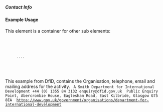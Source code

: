===== Contact Info ===== 
{{for revison 1.03}}
==== Example Usage ====
This element is a container for other sub elements:
<code xml>
    <contact-info type="1">
       ....
    </contact-info>
</code>

This example from DfID, contains the Organisation, telephone, email and mailing address for the activity.  
<code>
<contact-info type="1">
<person-name>A Smith</person-name>
<organisation>Department for International Development</organisation>
<telephone>+44 (0) 1355 84 3132</telephone>
<email>enquiry@dfid.gov.uk</email>
<mailing-address>
Public Enquiry Point, Abercrombie House, Eaglesham Road, East Kilbride, Glasgow G75 8EA
</mailing-address>
<website>https://www.gov.uk/government/organisations/department-for-international-development</website>
</contact-info>
</code>